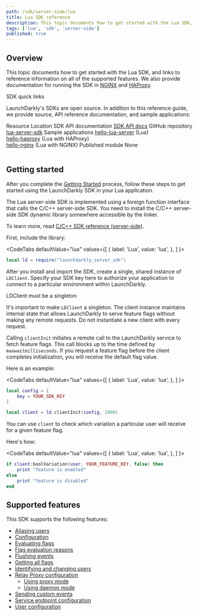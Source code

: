 ```yaml
---
path: /sdk/server-side/lua
title: Lua SDK reference
description: This topic documents how to get started with the Lua SDK, and links to reference information on all of the supported features.
tags: ['lua', 'sdk', 'server-side']
published: true
---
```


## Overview

This topic documents how to get started with the Lua SDK, and links to reference information on all of the supported features. We also provide documentation for running the SDK in [NGINX](/guides/sdk/nginx) and [HAProxy](/guides/sdk/haproxy).

<Callout intent="primary">
<CalloutTitle>SDK quick links</CalloutTitle>
<CalloutDescription>

LaunchDarkly's SDKs are open source. In addition to this reference guide, we provide source, API reference documentation, and sample applications:

<Table>
  <TableHeader>
    <TableHeadCell>Resource</TableHeadCell>
    <TableHeadCell>Location</TableHeadCell>
  </TableHeader>
  <TableBody>
    <TableRow>
      <TableCell>SDK API documentation</TableCell>
      <TableCell><a href="https://launchdarkly.github.io/lua-server-sdk/modules/launchdarkly-server-sdk.html">SDK API docs</a></TableCell>
    </TableRow>
    <TableRow>
      <TableCell>GitHub repository</TableCell>
      <TableCell><a href="https://github.com/launchdarkly/lua-server-sdk">lua-server-sdk</a></TableCell>
    </TableRow>
    <TableRow>
      <TableCell>Sample applications</TableCell>
      <TableCell><a href="https://github.com/launchdarkly/hello-lua-server">hello-lua-server</a> (Lua) <br/> <a href="https://github.com/launchdarkly/hello-haproxy">hello-haproxy</a> (Lua with HAProxy) <br/> <a href="https://github.com/launchdarkly/hello-nginx">hello-nginx</a> (Lua with NGINX)</TableCell>
    </TableRow>
    <TableRow>
      <TableCell>Published module</TableCell>
      <TableCell>None</TableCell>
    </TableRow>
  </TableBody>
</Table>

</CalloutDescription>
</Callout>

## Getting started

After you complete the  [Getting Started](/home/getting-started) process, follow these steps to get started using the LaunchDarkly SDK in your Lua application.

The Lua server-side SDK is implemented using a foreign function interface that calls the C/C++ server-side SDK. You need to install the C/C++ server-side SDK dynamic library somewhere accessible by the linker.

To learn more, read [C/C++ SDK reference (server-side)](/sdk/server-side/c-c--).

First, include the library:

<CodeTabs
  defaultValue="lua"
  values={[
    { label: 'Lua', value: 'lua', },
  ]
}>
<CodeTabItem value="lua">

```lua
local ld = require("launchdarkly_server_sdk")
```

</CodeTabItem>
</CodeTabs>

After you install and import the SDK, create a single, shared instance of `LDClient`. Specify your SDK key here to authorize your application to connect to a particular environment within LaunchDarkly.

<Callout intent="alert">
<CalloutTitle>LDClient must be a singleton</CalloutTitle>
<CalloutDescription>

It's important to make `LDClient` a singleton. The client instance maintains internal state that allows LaunchDarkly to serve feature flags without making any remote requests. Do not instantiate a new client with every request.

</CalloutDescription>
</Callout>

Calling `clientInit` initiates a remote call to the LaunchDarkly service to fetch feature flags. This call blocks up to the time defined by `maxwaitmilliseconds`. If you request a feature flag before the client completes initialization, you will receive the default flag value.

Here is an example:

<CodeTabs
  defaultValue="lua"
  values={[
    { label: 'Lua', value: 'lua', },
  ]
}>
<CodeTabItem value="lua">

```lua
local config = {
    key = YOUR_SDK_KEY
}

local client = ld.clientInit(config, 1000)
```

</CodeTabItem>
</CodeTabs>

You can use `client` to check which variation a particular user will receive for a given feature flag.

Here's how:

<CodeTabs
  defaultValue="lua"
  values={[
    { label: 'Lua', value: 'lua', },
  ]
}>
<CodeTabItem value="lua">

```lua
if client:boolVariation(user, YOUR_FEATURE_KEY, false) then
    print "feature is enabled"
else
    print "feature is disabled"
end
```

</CodeTabItem>
</CodeTabs>

## Supported features

This SDK supports the following features:

* [Aliasing users](/sdk/features/aliasing-users#lua)
* [Configuration](/sdk/features/config#lua)
* [Evaluating flags](/sdk/features/evaluating#lua)
* [Flag evaluation reasons](/sdk/features/evaluation-reasons#lua)
* [Flushing events](/sdk/features/flush#lua)
* [Getting all flags](/sdk/features/all-flags#lua)
* [Identifying and changing users](/sdk/features/identify#lua)
* [Relay Proxy configuration](/sdk/features/relay-proxy-configuration)
  * [Using proxy mode](/sdk/features/relay-proxy-configuration/proxy-mode#lua)
  * [Using daemon mode](/sdk/features/relay-proxy-configuration/daemon-mode#lua)
* [Sending custom events](/sdk/features/events#lua)
* [Service endpoint configuration](/sdk/features/service-endpoint-configuration#lua)
* [User configuration](/sdk/features/user-config#lua)
